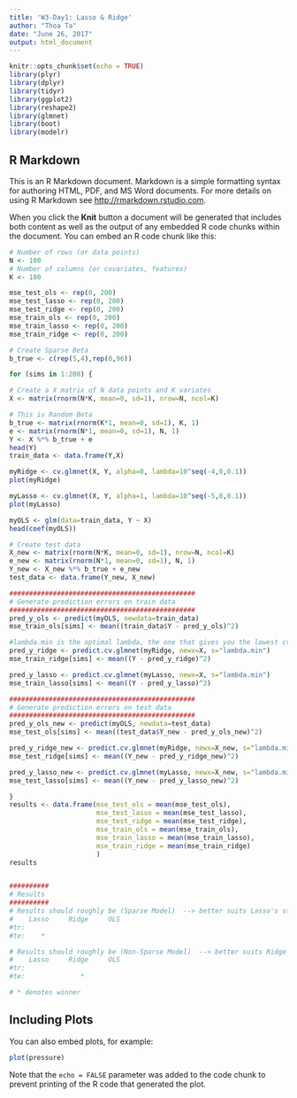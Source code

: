 ---
title: 'W3-Day1: Lasso & Ridge'
author: "Thoa Ta"
date: "June 26, 2017"
output: html_document
---

```{r setup, include=FALSE}
knitr::opts_chunk$set(echo = TRUE)
library(plyr)
library(dplyr)
library(tidyr)
library(ggplot2)
library(reshape2)
library(glmnet)
library(boot)
library(modelr)
```

## R Markdown

This is an R Markdown document. Markdown is a simple formatting syntax for authoring HTML, PDF, and MS Word documents. For more details on using R Markdown see <http://rmarkdown.rstudio.com>.

When you click the **Knit** button a document will be generated that includes both content as well as the output of any embedded R code chunks within the document. You can embed an R code chunk like this:

```{r}
# Number of rows (or data points)
N <- 100
# Number of columns (or covariates, features)
K <- 100

mse_test_ols <- rep(0, 200)
mse_test_lasso <- rep(0, 200)
mse_test_ridge <- rep(0, 200)
mse_train_ols <- rep(0, 200)
mse_train_lasso <- rep(0, 200)
mse_train_ridge <- rep(0, 200)

# Create Sparse Beta
b_true <- c(rep(5,4),rep(0,96))

for (sims in 1:200) {

# Create a X matrix of N data points and K variates
X <- matrix(rnorm(N*K, mean=0, sd=1), nrow=N, ncol=K)

# This is Random Beta
b_true <- matrix(rnorm(K*1, mean=0, sd=1), K, 1)
e <- matrix(rnorm(N*1, mean=0, sd=1), N, 1)
Y <- X %*% b_true + e
head(Y)
train_data <- data.frame(Y,X)

myRidge <- cv.glmnet(X, Y, alpha=0, lambda=10^seq(-4,0,0.1))
plot(myRidge)

myLasso <- cv.glmnet(X, Y, alpha=1, lambda=10^seq(-5,0,0.1))
plot(myLasso)

myOLS <- glm(data=train_data, Y ~ X)
head(coef(myOLS))

# Create test data
X_new <- matrix(rnorm(N*K, mean=0, sd=1), nrow=N, ncol=K)
e_new <- matrix(rnorm(N*1, mean=0, sd=1), N, 1)
Y_new <- X_new %*% b_true + e_new
test_data <- data.frame(Y_new, X_new)

###############################################
# Generate prediction errors on train data
###############################################
pred_y_ols <- predict(myOLS, newdata=train_data)
mse_train_ols[sims] <- mean((train_data$Y - pred_y_ols)^2)

#lambda.min is the optimal lambda, the one that gives you the lowest cv-error, the one that corresponds to the left-most vertical line on the graph.
pred_y_ridge <- predict.cv.glmnet(myRidge, newx=X, s="lambda.min")  
mse_train_ridge[sims] <- mean((Y - pred_y_ridge)^2)

pred_y_lasso <- predict.cv.glmnet(myLasso, newx=X, s="lambda.min")  
mse_train_lasso[sims] <- mean((Y - pred_y_lasso)^2)

###############################################
# Generate prediction errors on test data
###############################################
pred_y_ols_new <- predict(myOLS, newdata=test_data)
mse_test_ols[sims] <- mean((test_data$Y_new - pred_y_ols_new)^2)

pred_y_ridge_new <- predict.cv.glmnet(myRidge, newx=X_new, s="lambda.min")  
mse_test_ridge[sims] <- mean((Y_new - pred_y_ridge_new)^2)

pred_y_lasso_new <- predict.cv.glmnet(myLasso, newx=X_new, s="lambda.min")  
mse_test_lasso[sims] <- mean((Y_new - pred_y_lasso_new)^2)

}
results <- data.frame(mse_test_ols = mean(mse_test_ols),
                      mse_test_lasso = mean(mse_test_lasso),
                      mse_test_ridge = mean(mse_test_ridge),
                      mse_train_ols = mean(mse_train_ols),
                      mse_train_lasso = mean(mse_train_lasso),
                      mse_train_ridge = mean(mse_train_ridge)
                      )
results


##########
# Results
##########
# Results should roughly be (Sparse Model)  --> better suits Lasso's strength "just a few do matter"
#    Lasso     Ridge     OLS
#tr:
#te:    *

# Results should roughly be (Non-Sparse Model)  --> better suits Ridge's strength "everything matters"
#    Lasso     Ridge     OLS
#tr:
#te:              *

# * denotes winner
```

## Including Plots

You can also embed plots, for example:

```{r pressure, echo=FALSE}
plot(pressure)
```

Note that the `echo = FALSE` parameter was added to the code chunk to prevent printing of the R code that generated the plot.
